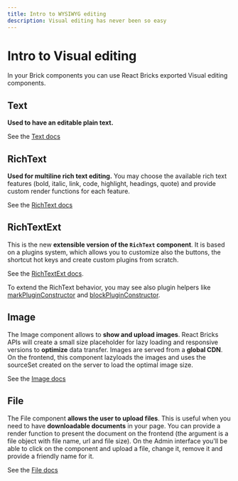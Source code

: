 ```yaml
---
title: Intro to WYSIWYG editing
description: Visual editing has never been so easy
---
```


# Intro to Visual editing

In your Brick components you can use React Bricks exported Visual editing components.

## Text

**Used to have an editable plain text.**

See the [Text docs](/api-reference/visual-components/text)

## RichText

**Used for multiline rich text editing.**
You may choose the available rich text features (bold, italic, link, code, highlight, headings, quote) and provide custom render functions for each feature.

See the [RichText docs](/api-reference/visual-components/rich-text)

## RichTextExt

This is the new **extensible version of the `RichText` component**. It is based on a plugins system, which allows you to customize also the buttons, the shortcut hot keys and create custom plugins from scratch.

See the [RichTextExt docs](/api-reference/visual-components/rich-text-ext).

To extend the RichText behavior, you may see also plugin helpers like [markPluginConstructor](/api-reference/utilities/mark-plugin-constructor) and [blockPluginConstructor](/api-reference/utilities/block-plugin-constructor).

## Image

The Image component allows to **show and upload images**. React Bricks APIs will create a small size placeholder for lazy loading and responsive versions to **optimize** data transfer. Images are served from a **global CDN**.
On the frontend, this component lazyloads the images and uses the sourceSet created on the server to load the optimal image size.

See the [Image docs](/api-reference/visual-components/image)

## File

The File component **allows the user to upload files**. This is useful when you need to have **downloadable documents** in your page.
You can provide a render function to present the document on the frontend (the argument is a file object with file name, url and file size). On the Admin interface you'll be able to click on the component and upload a file, change it, remove it and provide a friendly name for it.

See the [File docs](/api-reference/visual-components/file)
